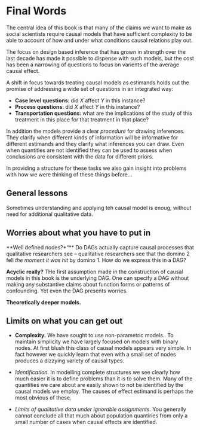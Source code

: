 # Final Words

The central idea of this book is that many of the claims we want to make as social scientists require causal models that have sufficient complexity to be able to account of how and under what conditions causal relations play out. 

The focus on design based inference that has grown in strength over the last decade has made it possible to dispense with such models, but the cost has been a narrowing of questions to focus on varients of the average causal effect. 

A shift in focus towards treating causal models as estimands holds out the promise of addressing a wide set of questions in an integrated way:

* **Case level questions**: did $X$ affect $Y$ in this instance?
* **Process questions**: did $X$ affect $Y$ in this instance?
* **Transportation questions**: what are the implications of the study of this treatment in this place for that treatment in that place?

In addition the models provide a clear *procedure* for drawing inferences. They clarify when different kinds of information will be informative for different estimands and they clarify what inferences you can draw. Even when quantities are not identified they can be used to assess when conclusions are consistent with the data for different priors. 

In providing a structure for these tasks we also gain insight into problems with how we were thinking of these things before...


## General lessons

Sometimes  understanding and applying teh causal model is enoug, without need for additional qualitative data.


## Worries about what you have to put in

**Well defined nodes?*"** Do DAGs actually capture causal processes that qualitative researchers see -- qualitative researchers see that the domino 2 fell *the moment it was hit* by domino 1. How do we express this in a DAG?

**Acyclic really?** THe first assumption made in the construction of causal models in this book is the underlying DAG. One can specify a DAG without making any substantive claims about function forms or patterns of confounding. Yet even the  DAG presents worries. 

**Theoretically deeper models.** 


## Limits on what you can get out

* **Complexity.** We have sought to use non-parametric models.. To maintain simplicity we have largely focused on models with binary nodes. At first blush this class of causal models appears very simple. In fact however we quickly learn that even with a small set of nodes produces a dizzying variety of causal types.   

* *Identification.* In modelling complete structures we see clearly how much easier it is to define problems than it is to solve them. Many of the quantities we care about are easily shown to not be identified by the causal models we employ. The causes of effect estimand is perhaps the most obvious of these. 

* *Limits of qualitative data under ignorable assignments.* You generally cannot conclude all that much about population quantiries from only a small number of cases when causal effects are identified. 


